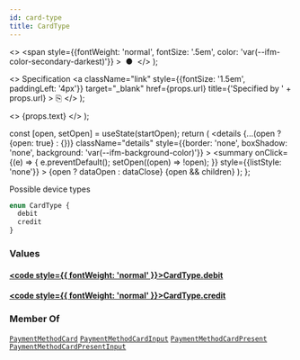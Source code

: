 ```yaml
---
id: card-type
title: CardType
---
```


  <>
    <span
      style={{fontWeight: 'normal', fontSize: '.5em', color: 'var(--ifm-color-secondary-darkest)'}}
    >
      &nbsp;●&nbsp;
    </span>
  </>
);

  <>
    Specification
    <a
      className="link"
      style={{fontSize: '1.5em', paddingLeft: '4px'}}
      target="_blank"
      href={props.url}
      title={'Specified by ' + props.url}
    >
      ⎘
    </a>
  </>
);

  <>
    <span className={props.class}>{props.text}</span>
  </>
);


  const [open, setOpen] = useState(startOpen);
  return (
    <details
      {...(open ? {open: true} : {})}
      className="details"
      style={{border: 'none', boxShadow: 'none', background: 'var(--ifm-background-color)'}}
    >
      <summary
        onClick={(e) => {
          e.preventDefault();
          setOpen((open) => !open);
        }}
        style={{listStyle: 'none'}}
      >
        {open ? dataOpen : dataClose}
      </summary>
      {open && children}
    </details>
  );
};

Possible device types

```graphql
enum CardType {
  debit
  credit
}
```

### Values

#### [<code style={{ fontWeight: 'normal' }}>CardType.<b>debit</b></code>](#)

#### [<code style={{ fontWeight: 'normal' }}>CardType.<b>credit</b></code>](#)

### Member Of

[`PaymentMethodCard`](/docs/apis/graphql/types/objects/payment-method-card.mdx) <Badge class="badge badge--secondary badge--relation" text="object"/><Bullet />[`PaymentMethodCardInput`](/docs/apis/graphql/types/inputs/payment-method-card-input.mdx) <Badge class="badge badge--secondary badge--relation" text="input"/><Bullet />[`PaymentMethodCardPresent`](/docs/apis/graphql/types/objects/payment-method-card-present.mdx) <Badge class="badge badge--secondary badge--relation" text="object"/><Bullet />[`PaymentMethodCardPresentInput`](/docs/apis/graphql/types/inputs/payment-method-card-present-input.mdx) <Badge class="badge badge--secondary badge--relation" text="input"/>
